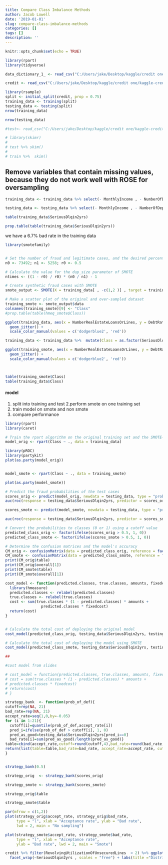 ```yaml
---
title: Compare Class Imbalance Methods
author: Jacob Lowell
date: '2019-01-01'
slug: compare-class-imbalance-methods
categories: []
tags: []
description: ''
---
```



```r
knitr::opts_chunk$set(echo = TRUE)
```



```r
library(rpart)
library(tidyverse)
```



```r
data_dictionary_1_ <- read_csv("C:/Users/jake/Desktop/kaggle/credit one/kaggle-credit-one/data_dictionary (1).csv")

credit <- read_csv("C:/Users/jake/Desktop/kaggle/credit one/kaggle-credit-one/train (5).csv")

library(rsample)
split <- initial_split(credit, prop = 0.75)
training_data <- training(split)
testing_data <- testing(split)
nrow(training_data)

nrow(testing_data)

#test<- read_csv("C:/Users/jake/Desktop/kaggle/credit one/kaggle-credit-one/test (4).csv")

# library(skimr)
# 
# test %>% skim()
# 
# train %>%  skim()

```

## Remove variables that contain missing values, because they do not work well with ROSE for oversampling

```r
training_data <- training_data %>% select(- MonthlyIncome , - NumberOfDependents)

testing_data <- testing_data %>% select(- MonthlyIncome , - NumberOfDependents)

```



```r
table(training_data$SeriousDlqin2yrs)

prop.table(table(training_data$SeriousDlqin2yrs))

```

we have a 6.7% bad rate in the training data

```r

library(smotefamily)


# Set the number of fraud and legitimate cases, and the desired percentage of legitimate cases
n0 <- 73492; n1 <- 5258; r0 <- 0.5

# Calculate the value for the dup_size parameter of SMOTE
ntimes <- ((1 - r0) / r0) * (n0 / n1) - 1

# Create synthetic fraud cases with SMOTE
smote_output <- SMOTE(X = training_data[ , -c(1,2 )] , target = training_data$SeriousDlqin2yrs, K = 5, dup_size = ntimes)

# Make a scatter plot of the original and over-sampled dataset
training_smote <- smote_output$data
colnames(training_smote)[9] <- "Class"
#prop.table(table(hmeq_smote$Class))

ggplot(training_data, aes(x = NumberRealEstateLoansOrLines, y = DebtRatio, color = as.factor(SeriousDlqin2yrs))) +
  geom_jitter() +
  scale_color_manual(values = c('dodgerblue2', 'red'))

training_data <- training_data %>%  mutate(Class = as.factor(SeriousDlqin2yrs)) %>% select(-SeriousDlqin2yrs)

ggplot(training_smote, aes(x = NumberRealEstateLoansOrLines, y = DebtRatio, color = Class)) +
  geom_jitter() +
  scale_color_manual(values = c('dodgerblue2', 'red'))



table(training_smote$Class)
table(training_data$Class)
```




#### model


1. split into training and test
2.perform smote on one training set
3. train model on smote and non smote
4. compare performance


```r

library(rpart)
library(caret)

# Train the rpart algorithm on the original training set and the SMOTE-rebalanced training set
model_orig <- rpart(Class ~ ., data = training_data)

library(pROC)
library(partykit)
plot(as.party(model_orig))


model_smote <- rpart(Class ~ ., data = training_smote)

plot(as.party(model_smote))

# Predict the fraud probabilities of the test cases
scores_orig <- predict(model_orig, newdata = testing_data, type = "prob")[,2]
auc(roc(response = testing_data$SeriousDlqin2yrs, predictor = scores_orig))

scores_smote <- predict(model_smote, newdata = testing_data, type = "prob")[,2]

auc(roc(response = testing_data$SeriousDlqin2yrs, predictor = scores_smote))

# Convert the probabilities to classes (0 or 1) using a cutoff value
predicted_class_orig <- factor(ifelse(scores_orig > 0.5, 1, 0))
predicted_class_smote <- factor(ifelse(scores_smote > 0.5, 1, 0))

# Determine the confusion matrices and the model's accuracy
CM_orig <- confusionMatrix(data = predicted_class_orig, reference = factor(testing_data$SeriousDlqin2yrs))
CM_smote <- confusionMatrix(data = predicted_class_smote, reference = factor(testing_data$SeriousDlqin2yrs))
print(CM_orig$table)
print(CM_orig$overall[1])
print(CM_smote$table)
print(CM_smote$overall[1])


```


```r
cost_model <- function(predicted.classes, true.classes, amounts, fixedcost) {
  library(hmeasure)
  predicted.classes <- relabel(predicted.classes)
  true.classes <- relabel(true.classes)
  cost <- sum(true.classes * (1 - predicted.classes) * amounts +
                predicted.classes * fixedcost)
  return(cost)
}


# Calculate the total cost of deploying the original model
cost_model(predicted_class_orig, testing_data$SeriousDlqin2yrs, testing_data$RevolvingUtilizationOfUnsecuredLines, fixedcost = 1)

# Calculate the total cost of deploying the model using SMOTE
cost_model(predicted_class_smote, testing_data$SeriousDlqin2yrs, testing_data$RevolvingUtilizationOfUnsecuredLines, fixedcost = 1)

##

#cost model from slides

# cost_model = function(predicted.classes, true.classes, amounts, fixedcost) {
# cost = sum(true.classes * (1 - predicted.classes) * amounts +
# predicted.classes * fixedcost)
# return(cost)
# }
```


```r

strategy_bank  <- function(prob_of_def){
cutoff=rep(NA, 21)
bad_rate=rep(NA, 21)
accept_rate=seq(1,0,by=-0.05)
for (i in 1:21){
  cutoff[i]=quantile(prob_of_def,accept_rate[i])
  pred_i=ifelse(prob_of_def > cutoff[i], 1, 0)
  pred_as_good=testing_data$SeriousDlqin2yrs[pred_i==0]
  bad_rate[i]=sum(pred_as_good)/length(pred_as_good)}
table=cbind(accept_rate,cutoff=round(cutoff,4),bad_rate=round(bad_rate,4))
return(list(table=table,bad_rate=bad_rate, accept_rate=accept_rate, cutoff=cutoff))
}


strategy_bank(0.5)
```


```r
strategy_orig  <- strategy_bank(scores_orig)

strategy_smote <- strategy_bank(scores_smote)

strategy_orig$table

strategy_smote$table

```


```r
par(mfrow = c(1,2))
plot(strategy_orig$accept_rate, strategy_orig$bad_rate, 
     type = "l", xlab = "Acceptance rate", ylab = "Bad rate", 
     lwd = 2, main = "No sampling")

plot(strategy_smote$accept_rate, strategy_smote$bad_rate, 
     type = "l", xlab = "Acceptance rate", 
     ylab = "Bad rate", lwd = 2, main = "Smote")
```





```r
credit %>% filter(RevolvingUtilizationOfUnsecuredLines  < 2) %>% ggplot(aes(x= RevolvingUtilizationOfUnsecuredLines)) + geom_histogram() +
  facet_wrap(~SeriousDlqin2yrs , scales = "free") + labs(title ="Distribution of Line Utilization by Delinquency result")
```

